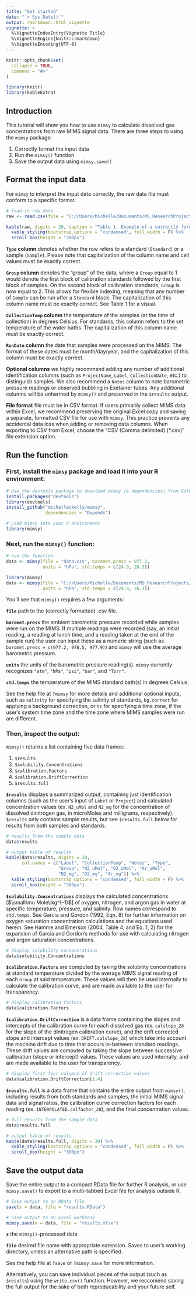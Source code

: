 ```yaml
---
title: "Get started"
date: "`r Sys.Date()`"
output: rmarkdown::html_vignette
vignette: >
  %\VignetteIndexEntry{Vignette Title}
  %\VignetteEngine{knitr::rmarkdown}
  %\VignetteEncoding{UTF-8}
---
```


```r
knitr::opts_chunk$set(
  collapse = TRUE,
  comment = "#>"
)

library(knitr)
library(kableExtra)
```

## Introduction

This tutorial will show you how to use `mimsy` to calculate dissolved gas concentrations from raw MIMS signal data. There are three steps to using the `mimsy` package:

1. Correctly format the input data
2. Run the `mimsy()` function
3. Save the output data using `mimsy.save()`

## Format the input data

For `mimsy` to interpret the input data correctly, the raw data file must conform to a specific format.  

```r
# load in raw data
raw <- read.csv(file = "C://Users/Michelle/Documents/MS_ResearchProjects/R_packages/mimsy/vignettes/data.csv")

kable(raw, digits = 20, caption = "Table 1. Example of a correctly formatted raw data file for a dual-temperature MIMS setup.") %>%
  kable_styling(bootstrap_options = "condensed", full_width = F) %>%
  scroll_box(height = "300px")

```  


**`Type` column** denotes whether the row refers to a standard (`Standard`) or a sample (`Sample`). Please note that capitalization of the column name and cell values must be exactly correct.  

**`Group` column** denotes the "group" of the data, where a `Group` equal to 1 would denote the first block of calibration standards followed by the first block of samples. On the second block of calibration standards, `Group` is now equal to 2. This allows for flexible indexing, meaning that any number of `Sample` can be run after a `Standard` block. The capitalization of this column name must be exactly correct. See Table 1 for a visual.

**`CollectionTemp` column** the temperature of the samples (at the time of collection) in degrees Celsius. For standards, this column refers to the set temperature of the water baths. The capitalization of this column name must be exactly correct.  

**`RunDate` column** the date that samples were processed on the MIMS. The format of these dates must be month/day/year, and the capitalization of this column must be exactly correct.

**Optional columns** we highly recommend adding any number of additional identification columns (such as `ProjectName`, `Label`, `CollectionDate`, etc.) to distinguish samples. We also recommend a `Notes` column to note barometric pressure readings or observed bubbling in Exetainer tubes. Any additional columns will be unharmed by `mimsy()` and preserved in the `$results` output.  

**File format** file must be in CSV format. If users primarily collect MIMS data within Excel, we recommend preserving the original Excel copy and saving a separate, formatted CSV file for use with `mimsy`. This practice prevents any accidental data loss when adding or removing data columns. When exporting to CSV from Excel, choose the "CSV (Comma delimited) (*.csv)" file extension option. 

## Run the function  

### First, install the `mimsy` package and load it into your R environment:  

```r
# Use the devtools package to download mimsy (& dependencies) from Github
install.packages("devtools")
library(devtools)
install_github("michelleckelly/mimsy", 
               dependencies = "Depends")

# Load mimsy into your R environment
library(mimsy)
```

### Next, run the `mimsy()` function:  

```r
# run the function
data <- mimsy(file = "data.csv", baromet.press = 977.2, 
              units = "hPa", std.temps = c(24.9, 26.3))
```

```r
library(mimsy)
data <- mimsy(file = "C://Users/Michelle/Documents/MS_ResearchProjects/R_packages/mimsy/vignettes/data.csv", baromet.press = 977.2, 
              units = "hPa", std.temps = c(24.9, 26.3))
```

You'll see that `mimsy()` requires a few arguments:  

**`file`** path to the (correctly formatted) .csv file.  

**`baromet.press`** the ambient barometric pressure recorded while samples were run on the MIMS. If multiple readings were recorded (say, an initial reading, a reading at lunch time, and a reading taken at the end of the sample run) the user can input these as a numeric string (such as `baromet.press = c(977.2, 978.5, 977.9)`) and `mimsy` will use the average barometric pressure.  

**`units`** the units of the barometric pressure reading(s). `mimsy` currently recognizes `"atm"`, `"hPa"`, `"psi"`, `"bar"`, and `"Torr"`.  

**`std.temps`** the temperature of the MIMS standard bath(s) in degrees Celsius.

See the help file at `?mimsy` for more details and additional optional inputs, such as `salinity` for specifying the salinity of standards, `bg.correct` for applying a background correction, or `tz` for specifying a time zone, if the user's system time zone and the time zone where MIMS samples were run are different.  

### Then, inspect the output:  

`mimsy()` returns a list containing five data frames:  

1. `$results`
2. `$solubility.Concentrations`
3. `$calibration.Factors`
4. `$calibration.DriftCorrection`
5. `$results.full`  

**`$results`** displays a summarized output, containing just identification columns (such as the user's input of `Label` or `Project`) and calculated concentration values (ex. `N2_uMol` and `N2_mg` for the concentration of dissolved dinitrogen gas, in microMoles and milligrams, respectively). `$results` only contains sample results, but see `$results.full` below for results from both samples and standards.  

```r
# results from the sample data
data$results
```
```r
# output kable of results
kable(data$results, digits = 20, 
      col.names = c("Label", "CollectionTemp", "Notes", "Type",
                    "Group", "N2_uMol", "O2_uMol", "Ar_uMol", 
                    "N2_mg", "O2_mg", "Ar_mg")) %>%
  kable_styling(bootstrap_options = "condensed", full_width = F) %>%
  scroll_box(height = "300px")

```  
  
  

**`$solubility.Concentrations`** displays the calculated concentrations [$\small\mu Mole\:kg^{-1}$] of oxygen, nitrogen, and argon gas in water at specific temperature, pressure, and salinity. Row names correspond to `std.temps`. See Garcia and Gordon (1992, Eqn. 8) for further information on oxygen saturation concentration calculations and the equations used herein. See Hamme and Emerson (2004, Table 4, and Eq. 1, 2) for the expansion of Garcia and Gordon's methods for use with calculating nitrogen and argon saturation concentrations.  

```r
# display solubility concentrations
data$solubility.Concentrations
```

**`$calibration.Factors`** are computed by taking the solubility concentrations at standard temperature divided by the average MIMS signal reading of each `Group` at said temperature. These values will then be used internally to calculate the calibration curve, and are made available to the user for transparency.  

```r
# display calibration factors
data$calibration.Factors
```

**`$calibration.DriftCorrection`** is a data frame containing the slopes and intercepts of the calibration curve for each dissolved gas (ex. `calslope_28` for the slope of the dinitrogen calibration curve), and the drift corrected slope and intercept values (ex. `DRIFT.calslope_28`) which take into account the machine drift due to time that occurs in-between standard readings. These drift values are computed by taking the slope between successive calibration (slope or intercept) values. These values are used internally, and are made available to the user for transparency.  

```r
# display first four columns of drift correction values
data$calibration.DriftCorrection[1:4]
```

**`$results.full`** is a data frame that contains the entire output from `mimsy()`, including results from both standards and samples, the initial MIMS signal data and signal ratios, the calibration curve correction factors for each reading (ex. `INTERPOLATED.calfactor_28`), and the final concentration values.  

```r
# full results from the sample data
data$results.full
```
```r
# output kable of results
kable(data$results.full, digits = 20) %>%
  kable_styling(bootstrap_options = "condensed", full_width = F) %>%
  scroll_box(height = "300px")
```

## Save the output data

Save the entire output to a compact RData file for further R analysis, or use `mimsy.save()` to export to a multi-tabbed Excel file for analysis outside R.

```r
# Save output to an RData file
save(x = data, file = "results.RData")

# Save output to an Excel workbook
mimsy.save(x = data, file = "results.xlsx")
```

**`x`** the `mimsy()`-processed data

**`file`** desired file name with appropriate extension. Saves to user's working directory, unless an alternative path is specified. 

See the help file at `?save` or `?mimsy.save` for more information.

Alternatively, you can save individual pieces of the output (such as `$results`) using the `write.csv()` function. However, we reccomend saving the full output for the sake of both reproducability and your future self.
